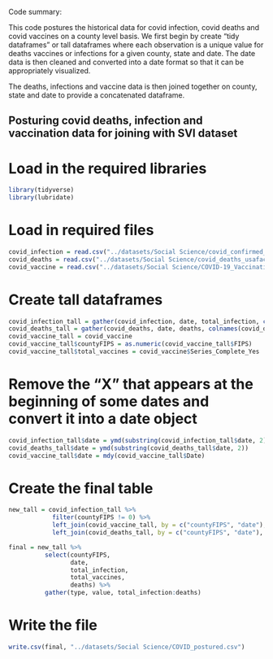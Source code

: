Code summary:

This code postures the historical data for covid infection, covid deaths and covid vaccines on a county level basis. We first begin by create "tidy dataframes" or tall dataframes where each observation is a unique value for deaths vaccines or infections for a given county, state and date. The date data is then cleaned and converted into a date format so that it can be appropriately visualized. 

The deaths, infections and vaccine data is then joined together on county, state and date to provide a concatenated dataframe.


## Posturing covid deaths, infection and vaccination data for joining with SVI dataset

# Load in the required libraries

```r

library(tidyverse)
library(lubridate)

```

# Load in required files

```r
covid_infection = read.csv("../datasets/Social Science/covid_confirmed_usafacts.csv")
covid_deaths = read.csv("../datasets/Social Science/covid_deaths_usafacts.csv")
covid_vaccine = read.csv("../datasets/Social Science/COVID-19_Vaccinations_in_the_United_States_County_truncated.csv")
```

# Create tall dataframes

```r
covid_infection_tall = gather(covid_infection, date, total_infection, colnames(covid_infection)[5]:colnames(covid_infection)[length(colnames(covid_infection))], factor_key=F)
covid_deaths_tall = gather(covid_deaths, date, deaths, colnames(covid_deaths)[5]:colnames(covid_deaths)[length(colnames(covid_deaths))], factor_key=F)
covid_vaccine_tall = covid_vaccine
covid_vaccine_tall$countyFIPS = as.numeric(covid_vaccine_tall$FIPS)
covid_vaccine_tall$total_vaccines = covid_vaccine$Series_Complete_Yes
```

# Remove the "X" that appears at the beginning of some dates and convert it into a date object

```r
covid_infection_tall$date = ymd(substring(covid_infection_tall$date, 2))
covid_deaths_tall$date = ymd(substring(covid_deaths_tall$date, 2))
covid_vaccine_tall$date = mdy(covid_vaccine_tall$Date)
```

# Create the final table

```r
new_tall = covid_infection_tall %>%
            filter(countyFIPS != 0) %>% 
            left_join(covid_vaccine_tall, by = c("countyFIPS", "date"), suffix = c(".inf", ".vac")) %>% 
            left_join(covid_deaths_tall, by = c("countyFIPS", "date"), suffix = c(".vac", ".det"))

final = new_tall %>%
          select(countyFIPS,
                 date,
                 total_infection,
                 total_vaccines,
                 deaths) %>% 
          gather(type, value, total_infection:deaths)
```

# Write the file

```r
write.csv(final, "../datasets/Social Science/COVID_postured.csv")
```



